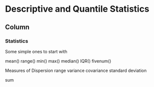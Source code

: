 Descriptive and Quantile Statistics {data-navmenu="Statistics"}
===========================================

Column {.tabset}
------------------------------------

### Statistics

Some simple ones to start with

mean()
range()
min()
max()
median()
IQR()
fivenum()


Measures of Dispersion
  range
  variance
  covariance
  standard deviation

sum
